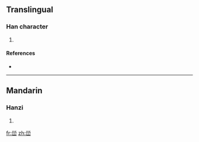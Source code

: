 ==Translingual==

===Han character===
{{Han char|rn=46|rad=山|as=05|sn=8|four=|canj=火月山 (FBU)|ids=⿳⺍冖山}}

# {{defn|Han|sort=山05}}

====References====
* {{Han ref|kx=0310.071|hdz=10768.130|uh=5CC3|ud=23747}}

----

==Mandarin==

===Hanzi===
{{cmn-hanzi|pin=[[xué]] ([[xue2]])|wg=hsüeh<sup>2</sup>}}

# {{defn|Mandarin|sort=山05}}

[[fr:峃]]
[[zh:峃]]
